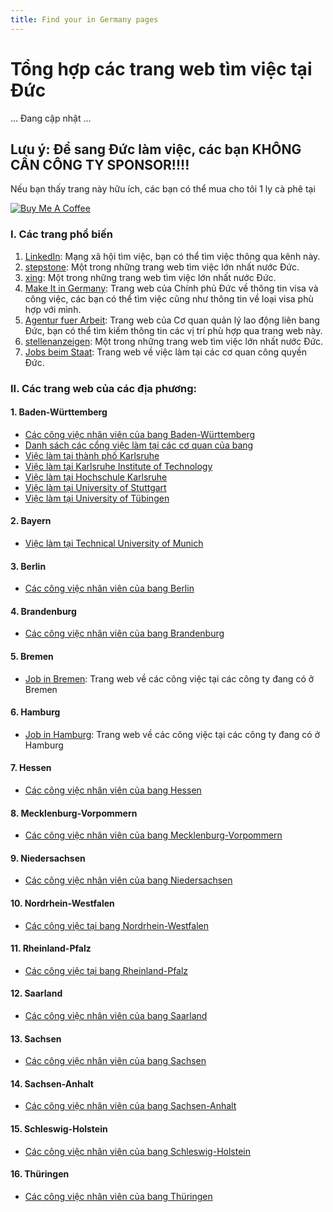 ```yaml
---
title: Find your in Germany pages
---
```


<head>
<script async src="https://pagead2.googlesyndication.com/pagead/js/adsbygoogle.js?client=ca-pub-2297027240894987"
     crossorigin="anonymous"></script>
</head>

# Tổng hợp các trang web tìm việc tại Đức
... Đang cập nhật ...

## Lưu ý: Để sang Đức làm việc, các bạn KHÔNG CẦN CÔNG TY SPONSOR!!!!

Nếu bạn thấy trang này hữu ích, các bạn có thể mua cho tôi 1 ly cà phê tại

<a href="https://www.buymeacoffee.com/baolanlequang" target="_blank"><img className="buymecoffee" src="https://cdn.buymeacoffee.com/buttons/v2/default-yellow.png" alt="Buy Me A Coffee" /></a>



### I. Các trang phổ biến

1. [LinkedIn](https://www.linkedin.com): Mạng xã hội tìm việc, bạn có thể tìm việc thông qua kênh này.
3. [stepstone](https://www.stepstone.de/): Một trong những trang web tìm việc lớn nhất nước Đức.
4. [xing](https://www.xing.com/): Một trong những trang web tìm việc lớn nhất nước Đức.
5. [Make It in Germany](https://www.make-it-in-germany.com/en/working-in-germany/job-listings): Trang web của Chính phủ Đức về thông tin visa và công việc, các bạn có thể tìm việc cũng như thông tin về loại visa phù hợp với mình.
6. [Agentur fuer Arbeit](https://www.arbeitsagentur.de/jobsuche/): Trang web của Cơ quan quản lý lao động liên bang Đức, bạn có thể tìm kiếm thông tin các vị trí phù hợp qua trang web này.
7. [stellenanzeigen](https://www.stellenanzeigen.de/): Một trong những trang web tìm việc lớn nhất nước Đức.
8. [Jobs beim Staat](https://www.jobs-beim-staat.de/): Trang web về việc làm tại các cơ quan công quyền Đức.

### II. Các trang web của các địa phương:
#### 1. Baden-Württemberg
- [Các công việc nhân viên của bang Baden-Württemberg](https://www.baden-wuerttemberg.de/de/service/stellen/stellenboerse-des-landes)
- [Danh sách các cổng việc làm tại các cơ quan của bang](https://www.baden-wuerttemberg.de/de/service/stellen/stellenportale-und-karriereseiten-des-landes)
- [Việc làm tại thành phố Karlsruhe](https://www.karlsruhe.de/stadt-rathaus/karriere-ausbildung/stellenportal)
- [Việc làm tại Karlsruhe Institute of Technology](https://www.pse.kit.edu/english/karriere/121.php)
- [Việc làm tại Hochschule Karlsruhe](https://www.h-ka.de/die-hochschule-karlsruhe/campus-karriere/stellenangebote)
- [Việc làm tại University of Stuttgart](https://www.stellenwerk.de/en/stuttgart/)
- [Việc làm tại University of Tübingen](https://uni-tuebingen.de/universitaet/karriere/freie-stellen/)
#### 2. Bayern
- [Việc làm tại Technical University of Munich](https://www.tum.de/en/about-tum/careers-and-jobs/careers-at-tum)
#### 3. Berlin
- [Các công việc nhân viên của bang Berlin](https://www.karriereportal-stellen.berlin.de/stellenangebote.html)
#### 4. Brandenburg
- [Các công việc nhân viên của bang Brandenburg](https://karriere-in-brandenburg.de/stellenangebote)
#### 5. Bremen
- [Job in Bremen](https://jobs.bremen.de/): Trang web về các công việc tại các công ty đang có ở Bremen
#### 6. Hamburg
- [Job in Hamburg](https://jobs.hamburg.de): Trang web về các công việc tại các công ty đang có ở Hamburg
#### 7. Hessen
- [Các công việc nhân viên của bang Hessen](https://stellensuche.hessen.de/unreg/index.html)
#### 8. Mecklenburg-Vorpommern
- [Các công việc nhân viên của bang Mecklenburg-Vorpommern](https://karriere-in-mv.de/)
#### 9. Niedersachsen
- [Các công việc nhân viên của bang Niedersachsen](https://www.niedersachsen.de/startseite/service/stellenausschreibungen/)
#### 10. Nordrhein-Westfalen
- [Các công việc tại bang Nordrhein-Westfalen](https://karriere.nrw/)
#### 11. Rheinland-Pfalz
- [Các công việc tại bang Rheinland-Pfalz](https://karriere.rlp.de/de/im-beruf/)
#### 12. Saarland
- [Các công việc nhân viên của bang Saarland](https://www.saarland.de/DE/portale/karriere/stellenangebote)
#### 13. Sachsen
- [Các công việc nhân viên của bang Sachsen](https://www.karriere.sachsen.de/)
#### 14. Sachsen-Anhalt
- [Các công việc nhân viên của bang Sachsen-Anhalt](https://www.sachsen-anhalt.de/bs/stellenausschreibungen-der-landesverwaltung)
#### 15. Schleswig-Holstein
- [Các công việc nhân viên của bang Schleswig-Holstein](https://www.schleswig-holstein.de/SiteGlobals/Forms/Stellensuche/Stellensuche_Formular.html?nn=497efc1d-9df5-4648-ad15-951e9ec47b69&callerId.HASH=1b58DemWTCZ1Z4DizWUNFfMCmxbsdcU%3D&callerId=497efc1d-9df5-4648-ad15-951e9ec47b69)
#### 16. Thüringen
- [Các công việc nhân viên của bang Thüringen](https://karriere.thueringen.de/stellensuche)


